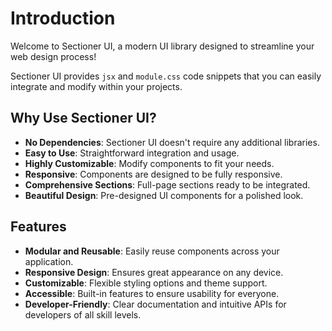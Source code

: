 # Introduction

Welcome to Sectioner UI, a modern UI library designed to streamline your web design process!

Sectioner UI provides `jsx` and `module.css` code snippets that you can easily integrate and modify within your projects.

## Why Use Sectioner UI?

- **No Dependencies**: Sectioner UI doesn't require any additional libraries.
- **Easy to Use**: Straightforward integration and usage.
- **Highly Customizable**: Modify components to fit your needs.
- **Responsive**: Components are designed to be fully responsive.
- **Comprehensive Sections**: Full-page sections ready to be integrated.
- **Beautiful Design**: Pre-designed UI components for a polished look.

## Features

- **Modular and Reusable**: Easily reuse components across your application.
- **Responsive Design**: Ensures great appearance on any device.
- **Customizable**: Flexible styling options and theme support.
- **Accessible**: Built-in features to ensure usability for everyone.
- **Developer-Friendly**: Clear documentation and intuitive APIs for developers of all skill levels.